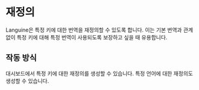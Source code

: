 # 재정의

Languine은 특정 키에 대한 번역을 재정의할 수 있도록 합니다. 이는 기본 번역과 관계없이 특정 키에 대해 특정 번역이 사용되도록 보장하고 싶을 때 유용합니다.

## 작동 방식

대시보드에서 특정 키에 대한 재정의를 생성할 수 있습니다. 특정 언어에 대한 재정의도 생성할 수 있습니다.